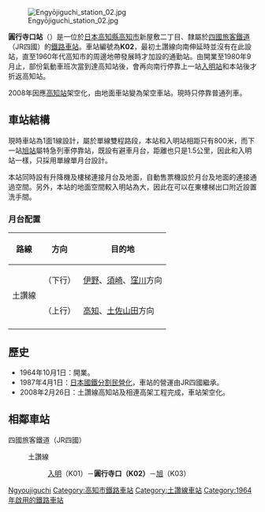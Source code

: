 {{noteTA
|T=zh-tw:圓行寺口車站; zh-cn:圆行寺口站; zh-hk:圓行寺口站;
|1=zh-tw:圓行寺口車站; zh-cn:圆行寺口站; zh-hk:圓行寺口站;
}}
{{日本車站資訊
|公司色     = #1cadca
|文字色     =
|站名       = 圓行寺口站
|圖片       = Engyōjiguchi station 01.jpg
|pxl       =
|圖片說明   = 高架化後的圓行寺口出入口 (2010年)
|日文原名 = 円行寺口
|平假名   = えんぎょうじぐち
|羅馬拼音   = Engyōjiguchi
|前一站     = K01 [[入明站|入明]]
|後一站     = [[旭站_(高知縣)|旭]] K03
|前一站距離      = 0.8
|後一站距離      = 1.5
|電報略號   = エン
|車站編號     = {{車站編號c|#e25885|K02}}
|所屬公司 = [[四國旅客鐵道|四國旅客鐵道]]（JR四國）
|所屬路線   = {{Color|#e25885|■}}[[土讚線|土讚線]]
|距離     = 128.7
|起站     = [[多度津站|多度津]]
|所在地     = [[高知縣|高知縣]][[高知市|高知市]]新屋敷二丁目
|車站構造     = 架空車站
|月台配置     = 1面1線
|啟用年月日 = 1964年10月1日
|廢止年月日 =
|上下車人次   = 
|統計年度   = 
|備註       = 無人站
}}

[[File:Engyōjiguchi_station_02.jpg|thumb]]

'''圓行寺口站'''（{{jpn|j=円行寺口駅|hg=えんぎょうじぐちえき|rm=Engyō-jiguchi eki|f=y}}）是一位於[[日本|日本]][[高知縣|高知縣]][[高知市|高知市]]新屋敷二丁目、隸屬於[[四國旅客鐵道|四國旅客鐵道]]（JR四國）的[[鐵路車站|鐵路車站]]。車站編號為'''K02'''，最初土讚線向南伸延時並沒有在此設站，直至1960年代高知市的周邊地帶發展時才加設的通勤站。由開業至1980年9月止，部份氣動車班次當到達高知站後，會再向南行停靠上一站[[入明站|入明站]]和本站後才折返高知站。

2008年因應[[高知站|高知站]]架空化，由地面車站變為架空車站。現時只停靠普通列車。

==車站結構==
現時車站為1面1線設計，屬於單線雙程路段，本站和入明站相距只有800米，而下一站[[旭站_(高知縣)|旭站]]屬特急列車停靠站，既設有避車月台，距離也只是1.5公里，因此和入明站一樣，只採用單線單月台設計。

本站同時設有升降機及樓梯連接月台及地面，自動售票機設於月台及地面的連接通過空間。另外，本站的地面空間較入明站為大，因此在可以在東樓梯出口附近設置洗手間。
===月台配置===
{| class="wikitable"
!路線!!方向!!目的地
|-
!rowspan="2"|{{Color|#e25885|■}}土讚線
!（下行）
|[[伊野站_(JR四國)|伊野]]、[[須崎站|須崎]]、[[窪川站|窪川]]方向
|-
!（上行）
|[[高知站|高知]]、[[土佐山田站|土佐山田]]方向
|-
|}

== 歷史 ==
* 1964年10月1日：開業。
* 1987年4月1日：[[日本國鐵分割民營化|日本國鐵分割民營化]]，車站的營運由JR四國繼承。
* 2008年2月26日：土讚線高知站及相連高架工程完成，車站架空化。

== 相鄰車站 ==
; 四國旅客鐵道（JR四國）
: {{Color|#e25885|■}}土讚線
:: [[入明站|入明]]（K01）－'''圓行寺口（K02）'''－[[旭站_(高知縣)|旭]]（K03）

{{土讚線2}}

{{DEFAULTSORT:Engyojiguchi}}
[[Category:日本鐵路車站_E|Ngyoujiguchi]]
[[Category:高知市鐵路車站|Category:高知市鐵路車站]]
[[Category:土讚線車站|Category:土讚線車站]]
[[Category:1964年啟用的鐵路車站|Category:1964年啟用的鐵路車站]]